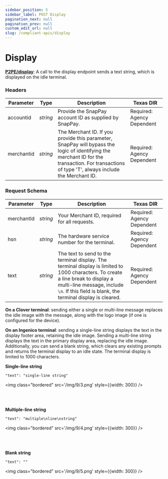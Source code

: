 ```yaml
---
sidebar_position: 5
sidebar_label: POST Display
pagination_next: null
pagination_prev: null
custom_edit_url: null
slug: /compliant-apis/display
---
```


# Display


**[<ApiBadge class='small' type="post" /> P2PE/display](https://developer.fiserv.com/product/SnapPay/api/?type=post&path=/P2PE/display&branch=main&version=3.0.1)**: A call to the display endpoint sends a text string, which is displayed on the idle terminal.

### Headers

| Parameter | Type | Description | Texas DIR |
|---|---|---|---|
| accountid | *string* | Provide the SnapPay account ID as supplied by SnapPay. | Required: Agency Dependent |
| merchantid | *string* | The Merchant ID. If you provide this parameter, SnapPay will bypass the logic of identifying the merchant ID for the transaction. For transactions of type 'T', always include the Merchant ID. | Required: Agency Dependent |

### Request Schema

| Parameter | Type | Description | Texas DIR |
|---|---|---|---|
| merchantId | *string* | Your Merchant ID, required for all requests. | Required: Agency Dependent |
| hsn | *string* | The hardware service number for the terminal. | Required: Agency Dependent |
| text | *string* | The text to send to the terminal display. The terminal display is limited to 1000 characters. To create a line break to display a multi-line message, include ``\n``. If this field is blank, the terminal display is cleared. | Required: Agency Dependent |

**On a Clover terminal**: sending either a single or multi-line message replaces the idle image with the
message, along with the logo image (if one is configured for the device).

**On an Ingenico terminal**: sending a single-line string displays the text in the display footer area, retaining
the idle image. Sending a multi-line string displays the text in the primary display area, replacing the idle
image. Additionally, you can send a blank string, which clears any existing prompts and returns the
terminal display to an idle state. The terminal display is limited to 1000 characters.

**Single-line string**
``` 
"text": "single-line string" 
```
<img class="bordered" src='/img/9/3.png' style={{width: 300}} />

<br /><br />

**Multiple-line string**
```
"text": "multiple\nline\nstring"
```
<img class="bordered" src='/img/9/4.png' style={{width: 300}} />

<br /><br />

**Blank string**
``` 
"text": "" 
```
<img class="bordered" src='/img/9/5.png' style={{width: 300}} />
